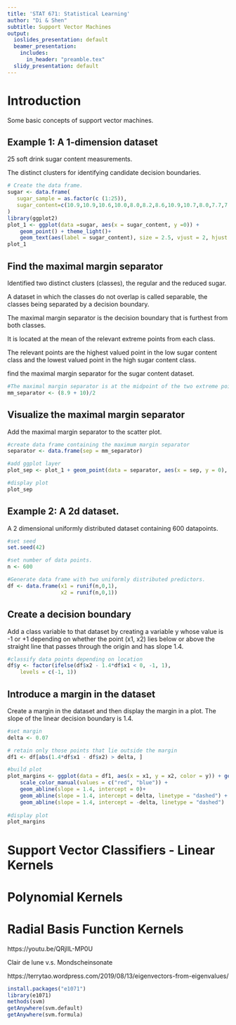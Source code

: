 ```yaml
---
title: 'STAT 671: Statistical Learning'
author: "Di & Shen"
subtitle: Support Vector Machines
output:
  ioslides_presentation: default
  beamer_presentation:
    includes:
      in_header: "preamble.tex"
  slidy_presentation: default
---
```


# Introduction

Some basic concepts of support vector machines.


## Example 1: A 1-dimension dataset

25 soft drink sugar content measurements. 
 
The distinct clusters for identifying candidate decision boundaries.

```r
# Create the data frame.
sugar <- data.frame(
   sugar_sample = as.factor(c (1:25)),
   sugar_content=c(10.9,10.9,10.6,10.0,8.0,8.2,8.6,10.9,10.7,8.0,7.7,7.8,8.4,11.5,11.2,8.9,8.7,7.4,10.9,10.0,11.4,10.8,8.5,8.2,10.6)
)
library(ggplot2)
plot_1 <- ggplot(data =sugar, aes(x = sugar_content, y =0)) + 
    geom_point() + theme_light()+
    geom_text(aes(label = sugar_content), size = 2.5, vjust = 2, hjust = 0.5)
plot_1
```

## Find the maximal margin separator

Identified two distinct clusters (classes), the regular and the reduced sugar.

A dataset in which the classes do not overlap is called separable, the classes being separated by a decision boundary. 

The maximal margin separator is the decision boundary that is furthest from both classes. 

It is located at the mean of the relevant extreme points from each class. 

The relevant points are the highest valued point in the low sugar content class and the lowest valued point in the high sugar content class. 

find the maximal margin separator for the sugar content dataset.

```r
#The maximal margin separator is at the midpoint of the two extreme points in each cluster.
mm_separator <- (8.9 + 10)/2
```

## Visualize the maximal margin separator

Add the maximal margin separator to the scatter plot.

```r
#create data frame containing the maximum margin separator
separator <- data.frame(sep = mm_separator)

#add ggplot layer 
plot_sep <- plot_1 + geom_point(data = separator, aes(x = sep, y = 0), color = "blue", size = 4)

#display plot
plot_sep
```

## Example 2: A 2d dataset.
A 2 dimensional uniformly distributed dataset containing 600 datapoints.

```r
#set seed
set.seed(42)

#set number of data points. 
n <- 600

#Generate data frame with two uniformly distributed predictors.
df <- data.frame(x1 = runif(n,0,1), 
                 x2 = runif(n,0,1))
```

## Create a decision boundary

Add a class variable to that dataset by creating a variable y whose value is -1 or +1 depending on whether the point (x1, x2) lies below or above the straight line that passes through the origin and has slope 1.4.

```r
#classify data points depending on location
df$y <- factor(ifelse(df$x2 - 1.4*df$x1 < 0, -1, 1), 
    levels = c(-1, 1))
```

## Introduce a margin in the dataset

Create a margin in the dataset and then display the margin in a plot. The slope of the linear decision boundary is 1.4.


```r
#set margin
delta <- 0.07

# retain only those points that lie outside the margin
df1 <- df[abs(1.4*df$x1 - df$x2) > delta, ]

#build plot
plot_margins <- ggplot(data = df1, aes(x = x1, y = x2, color = y)) + geom_point() + 
    scale_color_manual(values = c("red", "blue")) + 
    geom_abline(slope = 1.4, intercept = 0)+
    geom_abline(slope = 1.4, intercept = delta, linetype = "dashed") +
    geom_abline(slope = 1.4, intercept = -delta, linetype = "dashed")
 
#display plot 
plot_margins
```


# Support Vector Classifiers - Linear Kernels



# Polynomial Kernels


# Radial Basis Function Kernels


https://youtu.be/QRjllL-MP0U

Clair de lune v.s. Mondscheinsonate

https://terrytao.wordpress.com/2019/08/13/eigenvectors-from-eigenvalues/

```r
install.packages("e1071")
library(e1071)
methods(svm)
getAnywhere(svm.default)
getAnywhere(svm.formula)
```

